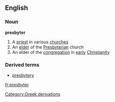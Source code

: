 ==English==
===Noun===
{{wikipedia}}
'''presbyter'''
#A [[priest]] in various [[church]]es
#An [[elder]] of the [[Presbyterian]] church
#An elder of the [[congregation]] in [[early]] [[Christianity]]
===Derived terms===
*[[presbytery]]
[[Category:Greek derivations]]

[[fr:presbyter]]